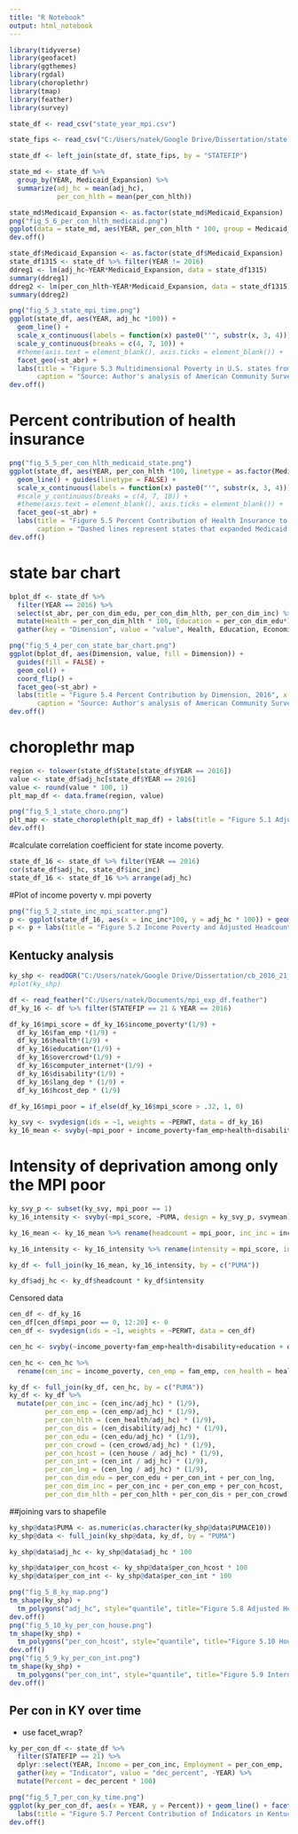 ```yaml
---
title: "R Notebook"
output: html_notebook
---
```


```r
library(tidyverse)
library(geofacet)
library(ggthemes)
library(rgdal)
library(choroplethr)
library(tmap)
library(feather)
library(survey)
```

```r
state_df <- read_csv("state_year_mpi.csv")
```

```r
state_fips <- read_csv("C:/Users/natek/Google Drive/Dissertation/state names and medicaid.csv")
```

```r
state_df <- left_join(state_df, state_fips, by = "STATEFIP")
```

```r
state_md <- state_df %>%
  group_by(YEAR, Medicaid_Expansion) %>%
  summarize(adj_hc = mean(adj_hc),
            per_con_hlth = mean(per_con_hlth))

state_md$Medicaid_Expansion <- as.factor(state_md$Medicaid_Expansion)
png("fig_5_6_per_con_hlth_medicaid.png")
ggplot(data = state_md, aes(YEAR, per_con_hlth * 100, group = Medicaid_Expansion, linetype = Medicaid_Expansion)) + geom_line() + labs(title = "Figure 5.6 Percent Contribution of Health Insurance over time", x = "Year", y = "Percent Contribution of Health Insurance") + theme_tufte() + scale_linetype_discrete(name = "Medicaid\nExpansion", breaks = c("1", "0"), labels = c("Yes", "No"))
dev.off()
```

```r
state_df$Medicaid_Expansion <- as.factor(state_df$Medicaid_Expansion)
state_df1315 <- state_df %>% filter(YEAR != 2016)
ddreg1 <- lm(adj_hc~YEAR*Medicaid_Expansion, data = state_df1315)
summary(ddreg1)
ddreg2 <- lm(per_con_hlth~YEAR*Medicaid_Expansion, data = state_df1315)
summary(ddreg2)
```



```r
png("fig_5_3_state_mpi_time.png")
ggplot(state_df, aes(YEAR, adj_hc *100)) +
  geom_line() +
  scale_x_continuous(labels = function(x) paste0("'", substr(x, 3, 4))) +
  scale_y_continuous(breaks = c(4, 7, 10)) +
  #theme(axis.text = element_blank(), axis.ticks = element_blank()) +
  facet_geo(~st_abr) +
  labs(title = "Figure 5.3 Multidimensional Poverty in U.S. states from 2013 to 2016", x = "Year", y = "Adjusted Headcount",
       caption = "Source: Author's analysis of American Community Survey data via IPUMS")
dev.off()
```

# Percent contribution of health insurance
```r
png("fig_5_5_per_con_hlth_medicaid_state.png")
ggplot(state_df, aes(YEAR, per_con_hlth *100, linetype = as.factor(Medicaid_Expansion))) +
  geom_line() + guides(linetype = FALSE) +
  scale_x_continuous(labels = function(x) paste0("'", substr(x, 3, 4))) +
  #scale_y_continuous(breaks = c(4, 7, 10)) +
  #theme(axis.text = element_blank(), axis.ticks = element_blank()) +
  facet_geo(~st_abr) +
  labs(title = "Figure 5.5 Percent Contribution of Health Insurance to MPI in U.S. states from 2013 to 2016", x = "Year", y = "Adjusted Headcount",
       caption = "Dashed lines represent states that expanded Medicaid \nSource: Author's analysis of American Community Survey data via IPUMS")
dev.off()
```


# state bar chart
```r
bplot_df <- state_df %>%
  filter(YEAR == 2016) %>%
  select(st_abr, per_con_dim_edu, per_con_dim_hlth, per_con_dim_inc) %>%
  mutate(Health = per_con_dim_hlth * 100, Education = per_con_dim_edu*100, Economic = per_con_dim_inc * 100) %>%
  gather(key = "Dimension", value = "value", Health, Education, Economic)

png("fig_5_4_per_con_state_bar_chart.png")
ggplot(bplot_df, aes(Dimension, value, fill = Dimension)) +
  guides(fill = FALSE) +
  geom_col() +
  coord_flip() + 
  facet_geo(~st_abr) +
  labs(title = "Figure 5.4 Percent Contribution by Dimension, 2016", x = "Dimension", y = "Percent Contribution",
       caption = "Source: Author's analysis of American Community Survey data via IPUMS")
dev.off()
```



# choroplethr map
```r

region <- tolower(state_df$State[state_df$YEAR == 2016])
value <- state_df$adj_hc[state_df$YEAR == 2016]
value <- round(value * 100, 1)
plt_map_df <- data.frame(region, value)

png("fig_5_1_state_choro.png")
plt_map <- state_choropleth(plt_map_df) + labs(title = "Figure 5.1 Adjusted Headcount, 2016") + theme(plot.title = element_text(hjust = 0.5))
dev.off()
```

#calculate correlation coefficient for state income poverty. 
```r
state_df_16 <- state_df %>% filter(YEAR == 2016)
cor(state_df$adj_hc, state_df$inc_inc)
state_df_16 <- state_df_16 %>% arrange(adj_hc)
```

#Plot of income poverty v. mpi poverty
```r
png("fig_5_2_state_inc_mpi_scatter.png")
p <- ggplot(state_df_16, aes(x = inc_inc*100, y = adj_hc * 100)) + geom_label(aes(label = st_abr))+ geom_smooth(method = "lm", se = FALSE)
p <- p + labs(title = "Figure 5.2 Income Poverty and Adjusted Headcount, 2016 ", y = "Adjusted Headcount", x = "Income Poverty") + theme_tufte()
```

## Kentucky analysis

```r
ky_shp <- readOGR("C:/Users/natek/Google Drive/Dissertation/cb_2016_21_puma10_500k", layer = "cb_2016_21_puma10_500k", GDAL1_integer64_policy = TRUE) 
#plot(ky_shp)
```

```r
df <- read_feather("C:/Users/natek/Documents/mpi_exp_df.feather")
df_ky_16 <- df %>% filter(STATEFIP == 21 & YEAR == 2016)
```

```r
df_ky_16$mpi_score = df_ky_16$income_poverty*(1/9) + 
  df_ky_16$fam_emp *(1/9) + 
  df_ky_16$health*(1/9) + 
  df_ky_16$education*(1/9) +
  df_ky_16$overcrowd*(1/9) +
  df_ky_16$computer_internet*(1/9) + 
  df_ky_16$disability*(1/9) +
  df_ky_16$lang_dep * (1/9) +
  df_ky_16$hcost_dep * (1/9)

df_ky_16$mpi_poor = if_else(df_ky_16$mpi_score > .32, 1, 0)
```


```r
ky_svy <- svydesign(ids = ~1, weights = ~PERWT, data = df_ky_16)
ky_16_mean <- svyby(~mpi_poor + income_poverty+fam_emp+health+disability+education + overcrowd+hcost_dep+computer_internet+lang_dep, ~PUMA, design = ky_svy, svymean)
```


# Intensity of deprivation among only the MPI poor
```r
ky_svy_p <- subset(ky_svy, mpi_poor == 1)
ky_16_intensity <- svyby(~mpi_score, ~PUMA, design = ky_svy_p, svymean)
```

```r
ky_16_mean <- ky_16_mean %>% rename(headcount = mpi_poor, inc_inc = income_poverty, inc_emp = fam_emp, inc_health = health, inc_dis = disability, inc_edu = education, inc_crowd = overcrowd, inc_house = hcost_dep, inc_int = computer_internet, inc_lng = lang_dep, se_headcount = se.mpi_poor, se_inc_inc = se.income_poverty, se_inc_emp = se.fam_emp, se_inc_health = se.health, se_inc_dis = se.disability, se_inc_edu = se.education, se_inc_crowd = se.overcrowd, se_inc_house = se.hcost_dep, se_inc_int = se.computer_internet, se_inc_lng = se.lang_dep)

ky_16_intensity <- ky_16_intensity %>% rename(intensity = mpi_score, int_se = se)

ky_df <- full_join(ky_16_mean, ky_16_intensity, by = c("PUMA"))

ky_df$adj_hc <- ky_df$headcount * ky_df$intensity

```

Censored data
```r
cen_df <- df_ky_16
cen_df[cen_df$mpi_poor == 0, 12:20] <- 0
cen_df <- svydesign(ids = ~1, weights = ~PERWT, data = cen_df)
```

```r
cen_hc <- svyby(~income_poverty+fam_emp+health+disability+education + overcrowd+hcost_dep+computer_internet+lang_dep, ~PUMA, design = cen_df, svymean)
```

```r
cen_hc <- cen_hc %>%
  rename(cen_inc = income_poverty, cen_emp = fam_emp, cen_health = health, cen_disability = disability, cen_edu = education, cen_crowd = overcrowd, cen_house = hcost_dep, cen_int = computer_internet, cen_lng = lang_dep, se_cen_inc = se.income_poverty, se_cen_emp = se.fam_emp, se_cen_health = se.health, se_cen_disability = se.disability, se_cen_edu = se.education, se_cen_crowd = se.overcrowd, se_cen_house = se.hcost_dep, se_cen_int = se.computer_internet, se_cen_lng = se.lang_dep)
```


```r
ky_df <- full_join(ky_df, cen_hc, by = c("PUMA"))
ky_df <- ky_df %>%
  mutate(per_con_inc = (cen_inc/adj_hc) * (1/9),
         per_con_emp = (cen_emp/adj_hc) * (1/9),
         per_con_hlth = (cen_health/adj_hc) * (1/9),
         per_con_dis = (cen_disability/adj_hc) * (1/9),
         per_con_edu = (cen_edu/adj_hc) * (1/9),
         per_con_crowd = (cen_crowd/adj_hc) * (1/9),
         per_con_hcost = (cen_house / adj_hc) * (1/9),
         per_con_int = (cen_int / adj_hc) * (1/9),
         per_con_lng = (cen_lng / adj_hc) * (1/9), 
         per_con_dim_edu = per_con_edu + per_con_int + per_con_lng,
         per_con_dim_inc = per_con_inc + per_con_emp + per_con_hcost,
         per_con_dim_hlth = per_con_hlth + per_con_dis + per_con_crowd)
```

##joining vars to shapefile

```r
ky_shp@data$PUMA <- as.numeric(as.character(ky_shp@data$PUMACE10))
ky_shp@data <- full_join(ky_shp@data, ky_df, by = "PUMA")
```

```r
ky_shp@data$adj_hc <- ky_shp@data$adj_hc * 100
```

```r
ky_shp@data$per_con_hcost <- ky_shp@data$per_con_hcost * 100
ky_shp@data$per_con_int <- ky_shp@data$per_con_int * 100

```


```r
png("fig_5_8_ky_map.png")
tm_shape(ky_shp) +
  tm_polygons("adj_hc", style="quantile", title="Figure 5.8 Adjusted Headcount", palette = "Blues")
dev.off()
png("fig_5_10_ky_per_con_house.png")
tm_shape(ky_shp) +
  tm_polygons("per_con_hcost", style="quantile", title="Figure 5.10 Housing Cost Percent Contribution", palette = "Blues")
dev.off()
png("fig_5_9_ky_per_con_int.png")
tm_shape(ky_shp) +
  tm_polygons("per_con_int", style="quantile", title="Figure 5.9 Internet Access Percent Contribution", palette = "Blues")
dev.off()
```

## Per con in KY over time

- use facet_wrap?
```r
ky_per_con_df <- state_df %>% 
  filter(STATEFIP == 21) %>%
  dplyr::select(YEAR, Income = per_con_inc, Employment = per_con_emp, 'Health Insurance' = per_con_hlth, Disability = per_con_dis, 'HS Degree' = per_con_edu, Overcrowding = per_con_crowd, 'Housing Cost' = per_con_hcost, Internet = per_con_int, Language = per_con_lng) %>%
  gather(key = "Indicator", value = "dec_percent", -YEAR) %>%
  mutate(Percent = dec_percent * 100)
```

```r
png("fig_5_7_per_con_ky_time.png")
ggplot(ky_per_con_df, aes(x = YEAR, y = Percent)) + geom_line() + facet_wrap(~Indicator) + 
  labs(title = "Figure 5.7 Percent Contribution of Indicators in Kentucky", x = "Year", y = "Percent") + theme_bw()
dev.off()
```

